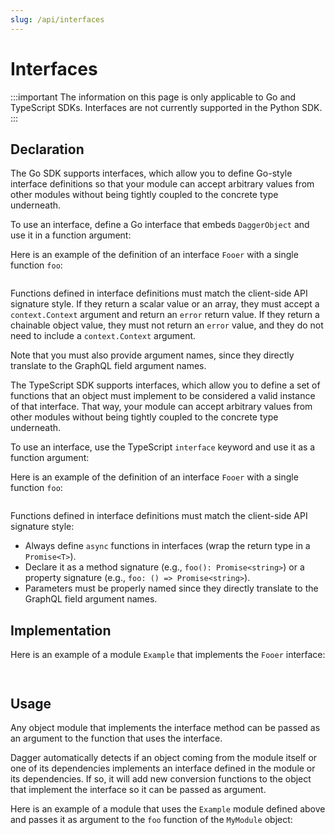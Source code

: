 ```yaml
---
slug: /api/interfaces
---
```



# Interfaces

:::important
The information on this page is only applicable to Go and TypeScript SDKs. Interfaces are not currently supported in the Python SDK.
:::

## Declaration

<Tabs groupId="language" queryString="sdk">
<TabItem value="go" label="Go">

The Go SDK supports interfaces, which allow you to define Go-style interface
definitions so that your module can accept arbitrary values from other modules
without being tightly coupled to the concrete type underneath.

To use an interface, define a Go interface that embeds `DaggerObject` and use
it in a function argument:

Here is an example of the definition of an interface `Fooer` with a single function `foo`:

```go file=./snippets/interfaces/declarations/go/main.go
```

Functions defined in interface definitions must match the client-side API
signature style. If they return a scalar value or an array, they must accept a
`context.Context` argument and return an `error` return value. If they return a
chainable object value, they must not return an `error` value, and they do not need
to include a `context.Context` argument.

Note that you must also provide argument names, since they directly translate
to the GraphQL field argument names.

</TabItem>

<TabItem value="TypeScript">

The TypeScript SDK supports interfaces, which allow you to define a set of functions
that an object must implement to be considered a valid instance of that interface.
That way, your module can accept arbitrary values from other modules without being
tightly coupled to the concrete type underneath.

To use an interface, use the TypeScript `interface` keyword and use it
as a function argument:

Here is an example of the definition of an interface `Fooer` with a single function `foo`:

```ts file=./snippets/interfaces/declarations/typescript/index.ts
```

Functions defined in interface definitions must match the client-side API
signature style:
- Always define `async` functions in interfaces (wrap the return type in a `Promise<T>`).
- Declare it as a method signature (e.g., `foo(): Promise<string>`) or a property signature (e.g., `foo: () => Promise<string>`).
- Parameters must be properly named since they directly translate to the GraphQL field argument names.

</TabItem>

</Tabs>

## Implementation

Here is an example of a module `Example` that implements the `Fooer` interface:

<Tabs groupId="language" queryString="sdk">
<TabItem value="go" label="Go">

```go file=./snippets/interfaces/implementations/go/main.go
```

</TabItem>
<TabItem value="TypeScript">

```ts file=./snippets/interfaces/implementations/typescript/index.ts
```

</TabItem>
</Tabs>

## Usage

Any object module that implements the interface method can be passed as an argument to the function
that uses the interface.

Dagger automatically detects if an object coming from the module itself or one of its dependencies implements
an interface defined in the module or its dependencies. 
If so, it will add new conversion functions to the object that implement the interface
so it can be passed as argument.

Here is an example of a module that uses the `Example` module defined above and
passes it as argument to the `foo` function of the `MyModule` object:

<Tabs groupId="language" queryString="sdk">
<TabItem value="go" label="Go">

```go file=./snippets/interfaces/usages/go/main.go
```

</TabItem>
<TabItem value="TypeScript">

```ts file=./snippets/interfaces/usages/typescript/index.ts
```

</TabItem>
</Tabs>